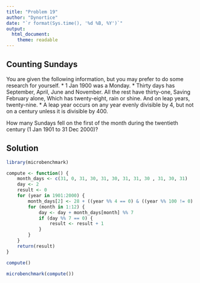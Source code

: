 ```yaml
---
title: "Problem 19"
author: "Dynortice"
date: "`r format(Sys.time(), '%d %B, %Y')`"
output:
  html_document:
    theme: readable
---
```

## Counting Sundays

You are given the following information, but you may prefer to do some research for yourself.
* 1 Jan 1900 was a Monday.
* Thirty days has September, April, June and November. All the rest have thirty-one, Saving February alone, Which has twenty-eight, rain or shine. And on leap years, twenty-nine.
* A leap year occurs on any year evenly divisible by $4$, but not on a century unless it is divisible by $400$.

How many Sundays fell on the first of the month during the twentieth century (1 Jan 1901 to 31 Dec 2000)?

## Solution
```r
library(microbenchmark)
```
```r
compute <- function() {
    month_days <- c(31, 0, 31, 30, 31, 30, 31, 31, 30 , 31, 30, 31)
    day <- 2
    result <- 0
    for (year in 1901:2000) {
        month_days[2] <- 28 + ((year %% 4 == 0) & ((year %% 100 != 0) | (year %% 400 == 0)))
        for (month in 1:12) {
            day <- day + month_days[month] %% 7
            if (day %% 7 == 0) {
                result <- result + 1
            }
        }
    }
    return(result)
}
```
```r
compute()
```
```r
microbenchmark(compute())
```
